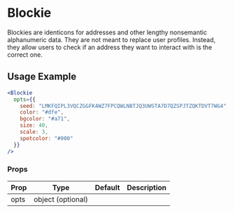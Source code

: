 # Blockie

Blockies are identicons for addresses and other lengthy nonsemantic alphanumeric data. They are not meant to replace user profiles. Instead, they allow users to check if an address they want to interact with is the correct one.


## Usage Example

```jsx live
<Blockie
  opts={{
    seed: "LMKFQIPL3VQCZGGFK4WZ7FPCQWLNBTJQ3UWSTA7D7QZSPJTZQKTDVT7WG4",
    color: "#dfe",
    bgcolor: "#a71",
    size: 40,
    scale: 3,
    spotcolor: "#000"
  }}
/>
```

### Props


<Table>
  <thead>
  <tr>
    <th>Prop</th>
    <th>Type</th>
    <th>Default</th>
    <th>Description</th>
  </tr>
  </thead>
  <tbody>
  <tr><td>opts</td><td>object (optional)</td><td></td><td></td></tr>
    </tbody>
    </Table>

